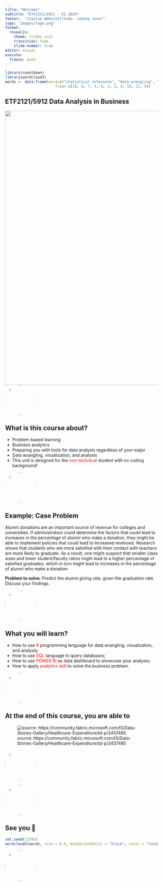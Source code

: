 ```yaml
---
title: "Welcome"
subtitle: "ETF2121/5912 - S2 2024"
footer:  "[Course Website](todo: coming soon)"
logo: "images/logo.png"
format: 
  revealjs: 
    theme: slides.scss
    transition: fade
    slide-number: true
editor: visual
execute:
  freeze: auto
---
```


```r
library(countdown)
library(wordcloud2)
words <- data.frame(word=c("statistical inference", "data wrangling", "data visualization", "presciptive", "descriptive", "predictive", "linear regression", "time-series", "R programming", "SQL", "Power BI"),
                       freq= c(10, 8, 7, 5, 4, 3, 2, 4, 10, 12, 9))
```

## ETF2121/5912 Data Analysis in Business  

![](images/intro.png){width="900" fig-align="center"}
![](images/lec-1/joan.jpeg){.top-right .shake .absolute fig-alt="Headshot of Dr. Joan Tan" style="border-radius: 50%;" top="50" width="100" height="100"}


## What is this course about?

-   Problem-based learning
-   Business analytics
-   Preparing you with tools for data analysis regardless of your major
-   Data wrangling, visualization, and analysis
-   This unit is designed for the [non-technical]{style="color:red;"} student with no coding background!


![](images/lec-1/joan.jpeg){.top-right .shake .absolute fig-alt="Headshot of Dr. Joan Tan" style="border-radius: 50%;" top="0" width="100" height="100"}

## Example: Case Problem

Alumni donations are an important source of revenue for colleges and universities. If administrators could determine the factors that could lead to increases in the percentage of alumni who make a donation, they might be able to implement policies that could lead to increased revenues. Research shows that students who are more satisfied with their contact with teachers are more likely to graduate. As a result, one might suspect that smaller class sizes and lower student/faculty ratios might lead to a higher percentage of satisfied graduates, which in turn might lead to increases in the percentage of alumni who make a donation.

**Problem to solve**: Predict the alumni giving rate, given the graduation rate. Discuss your findings.

![](images/lec-1/joan.jpeg){.top-right .shake .absolute fig-alt="Headshot of Dr. Joan Tan" style="border-radius: 50%;" top="0" width="100" height="100"}

## What you will learn?

-   How to use [R]{style="color:red;"} programming language for data wrangling, visualization, and analysis;
-   How to use [SQL]{style="color:red;"} language to query databases;
-   How to use [POWER BI]{style="color:red;"} as data dashboard to showcase your analysis;
-   How to apply [analytics skill]{style="color:red;"} to solve the business problem.

![](images/lec-1/joan.jpeg){.top-right .shake .absolute fig-alt="Headshot of Dr. Joan Tan" style="border-radius: 50%;" top="0" width="100" height="100"}

## At the end of this course, you are able to

![source: https://community.fabric.microsoft.com/t5/Data-Stories-Gallery/Healthcare-Expenditure/td-p/3437485](images/powerbiscreen.png){fig-width="100%"}

![](images/lec-1/joan.jpeg){.top-right .shake .absolute fig-alt="Headshot of Dr. Joan Tan" style="border-radius: 50%;" top="0" width="100" height="100"}

![](images/lec-1/joan.jpeg){.top-right .shake .absolute fig-alt="Headshot of Dr. Joan Tan" style="border-radius: 50%;" top="0" width="100" height="100"}

## See you 🎡

```r
set.seed(12345)
wordcloud2(words, size = 0.4, backgroundColor = "black", color = "random-light")
```

![](images/lec-1/joan.jpeg){.top-right .shake .absolute fig-alt="Headshot of Dr. Joan Tan" style="border-radius: 50%;" top="0" width="100" height="100"}

